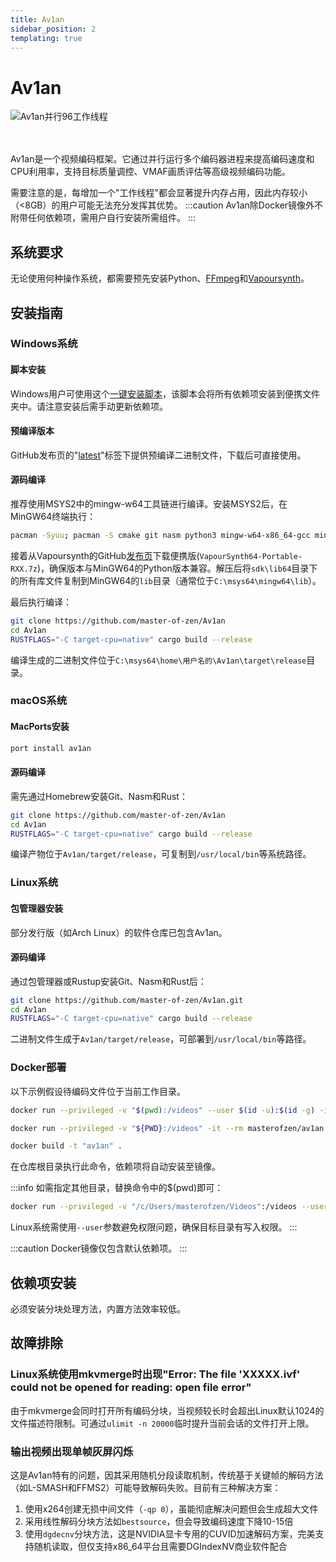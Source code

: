 ```yaml
---
title: Av1an
sidebar_position: 2
templating: true
---
```



# Av1an

<picture>
    <source srcset="https://raw.githubusercontent.com/av1-community-contributors/codec-wiki/main/static/img/av1an_96_workers.avif" type="image/avif" />
    <img src="https://autumn.revolt.chat/attachments/K3OhOCAy9bkUCkImek_q3-t6q3zctbn9SbWW-_RI19/av1an_96_workers.webp" alt="Av1an并行96工作线程" />
</picture>

<br/><br/>
Av1an是一个视频编码框架。它通过并行运行多个编码器进程来提高编码速度和CPU利用率，支持目标质量调控、VMAF画质评估等高级视频编码功能。

需要注意的是，每增加一个"工作线程"都会显著提升内存占用，因此内存较小（<8GB）的用户可能无法充分发挥其优势。
:::caution
Av1an除Docker镜像外不附带任何依赖项，需用户自行安装所需组件。
:::

## 系统要求

无论使用何种操作系统，都需要预先安装Python、[FFmpeg](/docs/utilities/ffmpeg)和[Vapoursynth](/docs/filtering/vapoursynth)。

## 安装指南

### Windows系统

#### 脚本安装
Windows用户可使用这个[一键安装脚本](https://github.com/Hishiro64/av1an-win-script)，该脚本会将所有依赖项安装到便携文件夹中。请注意安装后需手动更新依赖项。

#### 预编译版本
GitHub发布页的"[latest](https://github.com/master-of-zen/Av1an/releases/tag/latest)"标签下提供预编译二进制文件，下载后可直接使用。

#### 源码编译
推荐使用MSYS2中的mingw-w64工具链进行编译。安装MSYS2后，在MinGW64终端执行：
```bash
pacman -Syuu; pacman -S cmake git nasm python3 mingw-w64-x86_64-gcc mingw-w64-x86_64-cmake base-devel mingw-w64-x86_64-ffmpeg mingw-w64-x86_64-rust mingw-w64-x86_64-lld mingw-w64-x86_64-clang mingw-w64-x86_64-make
```

接着从Vapoursynth的GitHub[发布页](https://github.com/vapoursynth/vapoursynth/releases)下载便携版(`VapourSynth64-Portable-RXX.7z`)，确保版本与MinGW64的Python版本兼容。解压后将`sdk\lib64`目录下的所有库文件复制到MinGW64的`lib`目录（通常位于`C:\msys64\mingw64\lib`）。

最后执行编译：
```bash
git clone https://github.com/master-of-zen/Av1an
cd Av1an
RUSTFLAGS="-C target-cpu=native" cargo build --release
```
编译生成的二进制文件位于`C:\msys64\home\用户名的\Av1an\target\release`目录。

### macOS系统

#### MacPorts安装
```bash
port install av1an
```

#### 源码编译
需先通过Homebrew安装Git、Nasm和Rust：
```bash
git clone https://github.com/master-of-zen/Av1an
cd Av1an
RUSTFLAGS="-C target-cpu=native" cargo build --release
```
编译产物位于`Av1an/target/release`，可复制到`/usr/local/bin`等系统路径。

### Linux系统

#### 包管理器安装
部分发行版（如Arch Linux）的软件仓库已包含Av1an。

#### 源码编译
通过包管理器或Rustup安装Git、Nasm和Rust后：
```bash
git clone https://github.com/master-of-zen/Av1an.git
cd Av1an
RUSTFLAGS="-C target-cpu=native" cargo build --release
```
二进制文件生成于`Av1an/target/release`，可部署到`/usr/local/bin`等路径。

### Docker部署
以下示例假设待编码文件位于当前工作目录。

<Tabs>
  <TabItem value="windows" label="Windows" default>

   ```bash
   docker run --privileged -v "$(pwd):/videos" --user $(id -u):$(id -g) -it --rm masterofzen/av1an:latest -i S01E01.mkv {options}
   ```
  </TabItem>
  <TabItem value="linux" label="Linux">

   ```bash
   docker run --privileged -v "${PWD}:/videos" -it --rm masterofzen/av1an:latest -i S01E01.mkv {options}
   ```
  </TabItem>
  <TabItem value="build" label="手动构建">

   ```bash
   docker build -t "av1an" .
   ```
   在仓库根目录执行此命令，依赖项将自动安装至镜像。
  </TabItem>
</Tabs>

:::info
如需指定其他目录，替换命令中的$(pwd)即可：

```bash
docker run --privileged -v "/c/Users/masterofzen/Videos":/videos --user $(id -u):$(id -g) -it --rm masterofzen/av1an:latest -i S01E01.mkv {options}
```

Linux系统需使用`--user`参数避免权限问题，确保目标目录有写入权限。
:::

:::caution
Docker镜像仅包含默认依赖项。
::: 

## 依赖项安装

必须安装分块处理方法，内置方法效率较低。

## 故障排除

### Linux系统使用mkvmerge时出现"Error: The file 'XXXXX.ivf' could not be opened for reading: open file error"
由于mkvmerge会同时打开所有编码分块，当视频较长时会超出Linux默认1024的文件描述符限制。可通过`ulimit -n 20000`临时提升当前会话的文件打开上限。

### 输出视频出现单帧灰屏闪烁
这是Av1an特有的问题，因其采用随机分段读取机制，传统基于关键帧的解码方法（如L-SMASH和FFMS2）可能导致解码失败。目前有三种解决方案：

1. 使用x264创建无损中间文件（`-qp 0`），虽能彻底解决问题但会生成超大文件
2. 采用线性解码分块方法如`bestsource`，但会导致编码速度下降10-15倍
3. 使用`dgdecnv`分块方法，这是NVIDIA显卡专用的CUVID加速解码方案，完美支持随机读取，但仅支持x86_64平台且需要DGIndexNV商业软件配合
